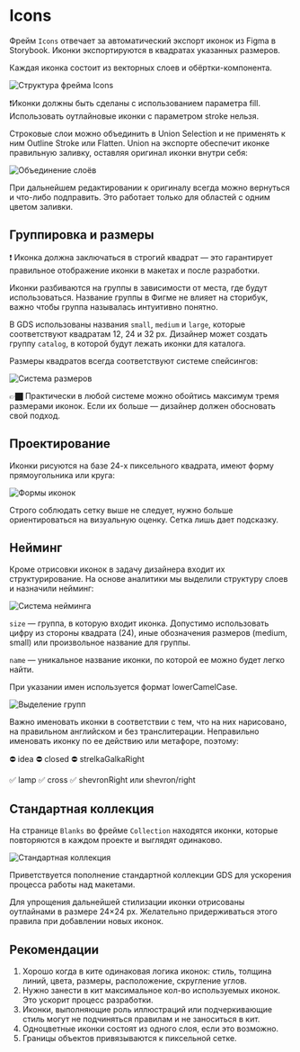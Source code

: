 
<Meta title="Design / Icons" />

# Icons

Фрейм `Icons` отвечает за автоматический экспорт иконок из Figma в Storybook. Иконки экспортируются в квадратах указанных размеров.

Каждая иконка состоит из векторных слоев и обёртки-компонента.

![Структура фрейма Icons](images/icons/structure.png)

❗️Иконки должны быть сделаны с использованием параметра fill. Использовать оутлайновые иконки с параметром stroke нельзя.

Строковые слои можно объединить в Union Selection и не применять к ним Outline Stroke или Flatten. Union на экспорте обеспечит иконке правильную заливку, оставляя оригинал иконки внутри себя:

![Объединение слоёв](images/icons/union.png)

При дальнейшем редактировании к оригиналу всегда можно вернуться и что-либо подправить. Это работает только для областей с одним цветом заливки.

## Группировка и размеры

❗️ Иконка должна заключаться в строгий квадрат — это гарантирует правильное отображение иконки в макетах и после разработки.

Иконки разбиваются на группы в зависимости от места, где будут использоваться. Название группы в Фигме не влияет на сторибук, важно чтобы группа называлась интуитивно понятно.

В GDS использованы названия `small`, `medium` и `large`, которые соответствуют квадратам 12, 24 и 32 px. Дизайнер может создать группу `catalog`, в которой будут лежать иконки для каталога.

Размеры квадратов всегда соответствуют системе спейсингов:

![Система размеров](images/icons/sizes.png)

👉🏿 Практически в любой системе можно обойтись максимум тремя размерами иконок. Если их больше — дизайнер должен обосновать свой подход.

## Проектирование

Иконки рисуются на базе 24-х пиксельного квадрата, имеют форму прямоугольника или круга:

![Формы иконок](images/icons/forms.png)

Строго соблюдать сетку выше не следует, нужно больше ориентироваться на визуальную оценку. Сетка лишь дает подсказку.

## Нейминг

Кроме отрисовки иконок в задачу дизайнера входит их структурирование. На основе аналитики мы выделили структуру слоев и назначили нейминг:

![Система нейминга](images/icons/names.png)

`size` — группа, в которую входит иконка. Допустимо использовать цифру из стороны квадрата (24), иные обозначения размеров (medium, small) или произвольное название для группы.

`name` — уникальное название иконки, по которой ее можно будет легко найти.

При указании имен используется формат lowerCamelCase.

![Выделение групп](images/icons/groups.png)

Важно именовать иконки в соответствии с тем, что на них нарисовано, на правильном английском и без транслитерации. Неправильно именовать иконку по ее действию или метафоре, поэтому:

⛔️ idea
⛔️ closed
⛔️ strelkaGalkaRight

✅ lamp
✅ cross
✅ shevronRight или shevron/right

## Стандартная коллекция

На странице `Blanks` во фрейме `Collection` находятся иконки, которые повторяются в каждом проекте и выглядят одинаково.

![Стандартная коллекция](images/icons/standart-collection.png)

Приветствуется пополнение стандартной коллекции GDS для ускорения процесса работы над макетами.

Для упрощения дальнейшей стилизации иконки отрисованы оутлайнами в размере 24×24 px. Желательно придерживаться этого правила при добавлении новых иконок.

## Рекомендации

1. Хорошо когда в ките одинаковая логика иконок: стиль, толщина линий, цвета, размеры, расположение, скругление углов.
2. Нужно занести в кит максимальное кол-во используемых иконок. Это ускорит процесс разработки.
3. Иконки, выполняющие роль иллюстраций или подчеркивающие стиль могут не подчиняться правилам и не заноситься в кит.
4. Одноцветные иконки состоят из одного слоя, если это возможно.
5. Границы объектов привязываются к пиксельной сетке.
